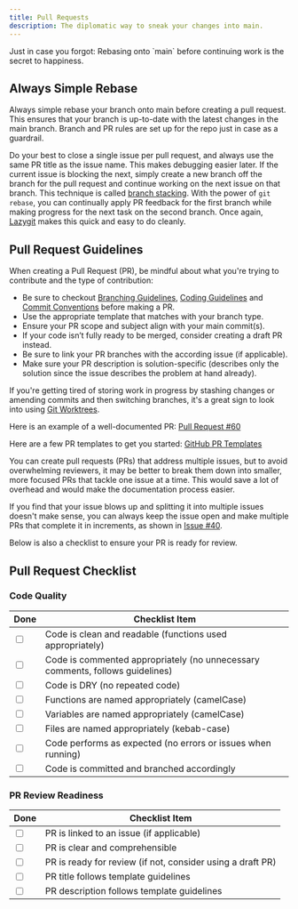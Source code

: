```yaml
---
title: Pull Requests
description: The diplomatic way to sneak your changes into main.
---
```


<Callout>
  Just in case you forgot: Rebasing onto `main` before continuing work is the
  secret to happiness.
</Callout>

## Always Simple Rebase

Always simple rebase your branch onto main before creating a pull request. This ensures that your branch is up-to-date with the latest changes in the main branch. Branch and PR rules are set up for the repo just in case as a guardrail.

Do your best to close a single issue per pull request, and always use the same PR title as the issue name. This makes debugging easier later. If the current issue is blocking the next, simply create a new branch off the branch for the pull request and continue working on the next issue on that branch. This technique is called [branch stacking](https://medium.com/@lneves12/git-how-to-stack-multiple-git-branches-and-rebase-them-like-a-pro-91c0cdf67ef). With the power of `git rebase`, you can continually apply PR feedback for the first branch while making progress for the next task on the second branch. Once again, [Lazygit](https://github.com/jesseduffield/lazygit) makes this quick and easy to do cleanly.

## Pull Request Guidelines

When creating a Pull Request (PR), be mindful about what you're trying to contribute and the type of contribution: 
- Be sure to checkout [Branching Guidelines](/docs/contribution-guidelines/branching-guidelines), [Coding Guidelines](/docs/contribution-guidelines/coding-guidelines) and [Commit Conventions](/docs/contribution-guidelines/conventional-commits) before making a PR.
- Use the appropriate template that matches with your branch type.
- Ensure your PR scope and subject align with your main commit(s).
- If your code isn’t fully ready to be merged, consider creating a draft PR instead.
- Be sure to link your PR branches with the according issue (if applicable).
- Make sure your PR description is solution-specific (describes only the solution since the issue describes the problem at hand already). 

If you're getting tired of storing work in progress by stashing changes or amending commits and then switching branches, it's a great sign to look into using [Git Worktrees](https://www.theserverside.com/blog/Coffee-Talk-Java-News-Stories-and-Opinions/Use-this-git-worktree-add-example-and-never-switch-branches-again).

Here is an example of a well-documented PR: [Pull Request #60](https://github.com/cuhacking/2025/pull/60)

Here are a few PR templates to get you started: [GitHub PR Templates](https://github.com/cuhacking/2025/tree/main/.github/PULL_REQUEST_TEMPLATE)

You can create pull requests (PRs) that address multiple issues, but to avoid overwhelming reviewers, it may be better to break them down into smaller, more focused PRs that tackle one issue at a time. This would save a lot of overhead and would make the documentation process easier.

If you find that your issue blows up and splitting it into multiple issues doesn't make sense, you can always keep the issue open and make multiple PRs that complete it in increments, as shown in [Issue #40](https://github.com/cuhacking/2025/issues/40).

Below is also a checklist to ensure your PR is ready for review. 
## Pull Request Checklist

### **Code Quality**

<table>
  <thead>
    <tr>
      <th>Done</th>
      <th>Checklist Item</th>
    </tr>
  </thead>
  <tbody>
    <tr>
      <td><input type="checkbox" /></td>
      <td>Code is clean and readable (functions used appropriately)</td>
    </tr>
    <tr>
      <td><input type="checkbox" /></td>
      <td>Code is commented appropriately (no unnecessary comments, follows guidelines)</td>
    </tr>
    <tr>
      <td><input type="checkbox" /></td>
      <td>Code is DRY (no repeated code)</td>
    </tr>
    <tr>
      <td><input type="checkbox" /></td>
      <td>Functions are named appropriately (camelCase)</td>
    </tr>
    <tr>
      <td><input type="checkbox" /></td>
      <td>Variables are named appropriately (camelCase)</td>
    </tr>
    <tr>
      <td><input type="checkbox" /></td>
      <td>Files are named appropriately (kebab-case)</td>
    </tr>
    <tr>
      <td><input type="checkbox" /></td>
      <td>Code performs as expected (no errors or issues when running)</td>
    </tr>
    <tr>
      <td><input type="checkbox" /></td>
      <td>Code is committed and branched accordingly</td>
    </tr>
  </tbody>
</table>

### **PR Review Readiness**

<table>
  <thead>
    <tr>
      <th>Done</th>
      <th>Checklist Item</th>
    </tr>
  </thead>
  <tbody>
    <tr>
      <td><input type="checkbox" /></td>
      <td>PR is linked to an issue (if applicable)</td>
    </tr>
    <tr>
      <td><input type="checkbox" /></td>
      <td>PR is clear and comprehensible</td>
    </tr>
    <tr>
      <td><input type="checkbox" /></td>
      <td>PR is ready for review (if not, consider using a draft PR)</td>
    </tr>
    <tr>
      <td><input type="checkbox" /></td>
      <td>PR title follows template guidelines</td>
    </tr>
    <tr>
      <td><input type="checkbox" /></td>
      <td>PR description follows template guidelines</td>
    </tr>
  </tbody>
</table>